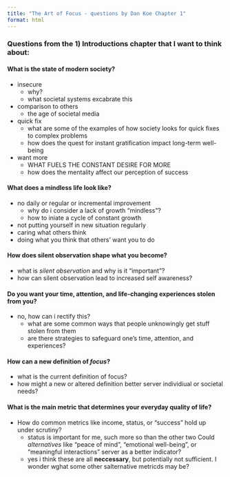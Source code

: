 ```yaml
---
title: "The Art of Focus - questions by Dan Koe Chapter 1"
format: html
---
```


### Questions from the **1) Introductions** chapter that I want to think about: 

#### What is the state of modern society? 
- insecure  
    - why? 
    - what societal systems excabrate this 
- comparison to others 
    - the age of societal media
- quick fix
    - what are some of the examples of how society looks for quick fixes to complex problems
    - how does the quest for instant gratification impact long-term well-being
- want more 
    - WHAT FUELS THE CONSTANT DESIRE FOR MORE 
    - how does the mentality affect our perception of success

#### What does a mindless life look like? 
- no daily or regular or incremental improvement
    - why do i consider a lack of growth "mindless"?
    - how to iniate a cycle of constant growth
- not putting yourself in new situation regularly
- caring what others think 
- doing what you think that others' want you to do

#### How does silent observation shape what you become? 
- what is *silent observation* and why is it "important"?
- how can silent observation lead to increased self awareness? 

#### Do you want your time, attention, and life-changing experiences stolen from you?
- no, how can i rectify this? 
    - what are some common ways that people unknowingly get stuff stolen from them 
    - are there strategies to safeguard one's time, attention, and experiences?

#### How can a new definition of *focus*?
- what is the current definition of focus? 
- how might a new or altered definition better server individiual or societal needs? 

#### What is the main metric that determines your everyday quality of life? 
- How do common metrics like income, status, or "success" hold up under scrutiny? 
    - status is important for me, such more so than the other two 
Could *alternatives* like "peace of mind", "emotional well-being", or "meaningful interactions" server as a better indicator?
    - yes i think these are all **neccessary**, but potentially not sufficient. I wonder wghat some other salternative metricds may be? 
